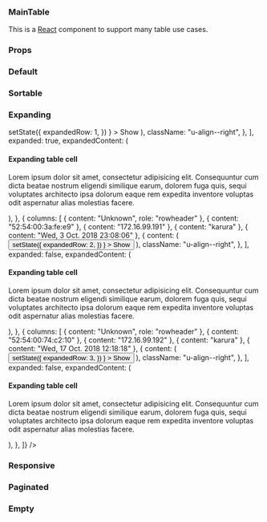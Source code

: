 
<Meta title="MainTable" component={MainTable} decorators={[withKnobs]} />

### MainTable

This is a [React](https://reactjs.org/) component to support many table use cases.

### Props

<Props of={MainTable} />

### Default

<Preview>
  <Story name="Default">
    <MainTable
      headers={[
        { content: null },
        { content: "Foundation Cloud" },
        { content: "Foundation Cloud Plus" },
      ]}
      rows={[
        {
          columns: [
            {
              content: "Expert delivery of an Ubuntu OpenStack cloud",
              role: "rowheader",
            },
            { content: "Reference architecture" },
            { content: "Custom architecture" },
          ],
        },
        {
          columns: [
            { content: "Workshop and training", role: "rowheader" },
            { content: "2-days" },
            { content: "4-days" },
          ],
        },
        {
          columns: [
            { content: "One-time price", role: "rowheader" },
            { content: "$75,000" },
            { content: "$150,000" },
          ],
        },
      ]}
    />
  </Story>
</Preview>

### Sortable

<Preview>
  <Story name="Sortable">
    <MainTable
      headers={[
        { content: "Status", sortKey: "status" },
        { content: "Cores", sortKey: "cores", className: "u-align--right" },
        { content: "RAM", sortKey: "ram", className: "u-align--right" },
        { content: "Disks", sortKey: "disks", className: "u-align--right" },
      ]}
      rows={[
        {
          columns: [
            { content: "Ready", role: "rowheader" },
            { content: 1, className: "u-align--right" },
            { content: "1 GiB", className: "u-align--right" },
            { content: 2, className: "u-align--right" },
          ],
          sortData: {
            status: "ready",
            cores: 2,
            ram: 1,
            disks: 2,
          },
        },
        {
          columns: [
            { content: "Idle", role: "rowheader" },
            { content: 1, className: "u-align--right" },
            { content: "1 GiB", className: "u-align--right" },
            { content: 2, className: "u-align--right" },
          ],
          sortData: {
            status: "idle",
            cores: 1,
            ram: 1,
            disks: 2,
          },
        },
        {
          columns: [
            { content: "Waiting", role: "rowheader" },
            { content: 8, className: "u-align--right" },
            { content: "3.9 GiB", className: "u-align--right" },
            { content: 3, className: "u-align--right" },
          ],
          sortData: {
            status: "waiting",
            cores: 8,
            ram: 3.9,
            disks: 3,
          },
        },
      ]}
      sortable
    />
  </Story>
</Preview>

### Expanding

<Preview>
  <Story name="Expanding">
    <MainTable
      expanding
      headers={[
        { content: "Name" },
        { content: "Mac address" },
        { content: "IP" },
        { content: "Rack" },
        { content: "Last seen" },
        { content: "Actions", className: "u-align--right" },
      ]}
      rows={[
        {
          columns: [
            { content: "Unknown", role: "rowheader" },
            { content: "2c:44:fd:80:3f:25" },
            { content: "10.249.0.1" },
            { content: "karura" },
            { content: "Thu, 25 Oct. 2018 13:55:21" },
            {
              content: (
                <button
                  className="u-toggle"
                  onClick={() =>
                    setState({
                      expandedRow: 1,
                    })
                  }
                >
                  Show
                </button>
              ),
              className: "u-align--right",
            },
          ],
          expanded: true,
          expandedContent: (
            <Row>
              <Col size="8">
                <h4>Expanding table cell</h4>
                <p>
                  Lorem ipsum dolor sit amet, consectetur adipisicing elit.
                  Consequuntur cum dicta beatae nostrum eligendi similique
                  earum, dolorem fuga quis, sequi voluptates architecto ipsa
                  dolorum eaque rem expedita inventore voluptas odit aspernatur
                  alias molestias facere.
                </p>
              </Col>
            </Row>
          ),
        },
        {
          columns: [
            { content: "Unknown", role: "rowheader" },
            { content: "52:54:00:3a:fe:e9" },
            { content: "172.16.99.191" },
            { content: "karura" },
            { content: "Wed, 3 Oct. 2018 23:08:06" },
            {
              content: (
                <button
                  className="u-toggle"
                  onClick={() =>
                    setState({
                      expandedRow: 2,
                    })
                  }
                >
                  Show
                </button>
              ),
              className: "u-align--right",
            },
          ],
          expanded: false,
          expandedContent: (
            <Row>
              <Col size="8">
                <h4>Expanding table cell</h4>
                <p>
                  Lorem ipsum dolor sit amet, consectetur adipisicing elit.
                  Consequuntur cum dicta beatae nostrum eligendi similique
                  earum, dolorem fuga quis, sequi voluptates architecto ipsa
                  dolorum eaque rem expedita inventore voluptas odit aspernatur
                  alias molestias facere.
                </p>
              </Col>
            </Row>
          ),
        },
        {
          columns: [
            { content: "Unknown", role: "rowheader" },
            { content: "52:54:00:74:c2:10" },
            { content: "172.16.99.192" },
            { content: "karura" },
            { content: "Wed, 17 Oct. 2018 12:18:18" },
            {
              content: (
                <button
                  className="u-toggle"
                  onClick={() =>
                    setState({
                      expandedRow: 3,
                    })
                  }
                >
                  Show
                </button>
              ),
              className: "u-align--right",
            },
          ],
          expanded: false,
          expandedContent: (
            <Row>
              <Col size="8">
                <h4>Expanding table cell</h4>
                <p>
                  Lorem ipsum dolor sit amet, consectetur adipisicing elit.
                  Consequuntur cum dicta beatae nostrum eligendi similique
                  earum, dolorem fuga quis, sequi voluptates architecto ipsa
                  dolorum eaque rem expedita inventore voluptas odit aspernatur
                  alias molestias facere.
                </p>
              </Col>
            </Row>
          ),
        },
      ]}
    />
  </Story>
</Preview>

### Responsive

<Preview>
  <Story name="Responsive">
    <MainTable
      headers={[
        { content: "Name" },
        { content: "Users", className: "u-align--right" },
        { content: "Units", className: "u-align--right" },
      ]}
      rows={[
        {
          columns: [
            { content: "Ready", role: "rowheader", "aria-label": "Name" },
            { content: 1, "aria-label": "Users", className: "u-align--right" },
            {
              content: "1 GiB",
              "aria-label": "Units",
              className: "u-align--right",
            },
          ],
        },
        {
          columns: [
            { content: "Ready", role: "rowheader", "aria-label": "Name" },
            { content: 1, "aria-label": "Users", className: "u-align--right" },
            {
              content: "1 GiB",
              "aria-label": "Units",
              className: "u-align--right",
            },
          ],
        },
        {
          columns: [
            { content: "Ready", role: "rowheader", "aria-label": "Name" },
            { content: 1, "aria-label": "Users", className: "u-align--right" },
            {
              content: "1 GiB",
              "aria-label": "Units",
              className: "u-align--right",
            },
          ],
        },
      ]}
      responsive
    />
  </Story>
</Preview>

### Paginated

<Preview>
  <Story name="Paginated">
    <MainTable
      headers={[{ content: "Status" }, { content: "Cores" }]}
      paginate={5}
      rows={[
        { columns: [{ content: "Ready" }, { content: 1 }] },
        { columns: [{ content: "Idle" }, { content: 4 }] },
        { columns: [{ content: "Waiting" }, { content: 2 }] },
        { columns: [{ content: "Ready" }, { content: 1 }] },
        { columns: [{ content: "Idle" }, { content: 4 }] },
        { columns: [{ content: "Waiting" }, { content: 2 }] },
        { columns: [{ content: "Ready" }, { content: 1 }] },
        { columns: [{ content: "Idle" }, { content: 4 }] },
        { columns: [{ content: "Waiting" }, { content: 2 }] },
        { columns: [{ content: "Ready" }, { content: 1 }] },
        { columns: [{ content: "Idle" }, { content: 4 }] },
        { columns: [{ content: "Waiting" }, { content: 2 }] },
        { columns: [{ content: "Ready" }, { content: 1 }] },
        { columns: [{ content: "Idle" }, { content: 4 }] },
        { columns: [{ content: "Waiting" }, { content: 2 }] },
        { columns: [{ content: "Ready" }, { content: 1 }] },
        { columns: [{ content: "Idle" }, { content: 4 }] },
        { columns: [{ content: "Waiting" }, { content: 2 }] },
      ]}
    />
  </Story>
</Preview>

### Empty

<Preview>
  <Story name="Empty">
    <MainTable
      headers={[
        { content: "Plan" },
        { content: "Foundation Cloud" },
        { content: "Foundation Cloud Plus" },
      ]}
      rows={[]}
    />
  </Story>
</Preview>
